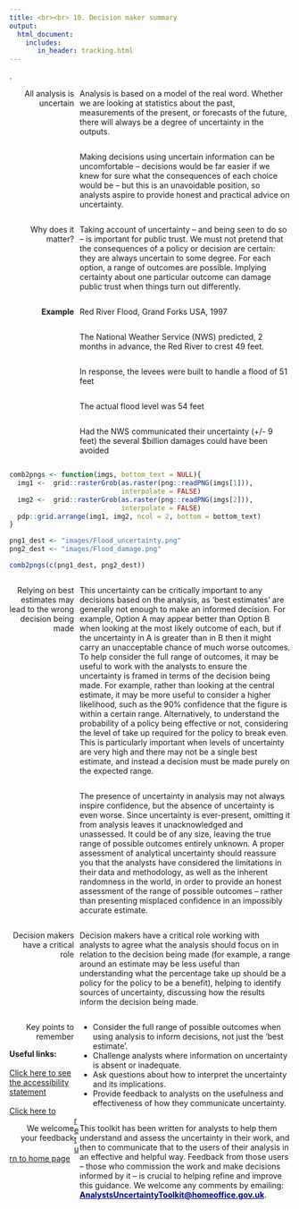 ```yaml
---
title: <br><br> 10. Decision maker summary
output:
  html_document:
    includes:
       in_header: tracking.html
---
```


<style type="text/css">

#TOC {
margin-top: 100px;
}

.leftA{
float: left;
width: 100%;
font-weight: bold;
}

.rightA{
float:right;
width: 75%;
}

.leftB{
float: left;
width: 23%;
text-align: right;
}

.footer{
  position: relative; 
  margin-top: 800px; 
  height = 100px; 
  width: 100%;
  text-align: left
}

.
</style>

.
</style>

<div class="pageContentWrapper">
<div class = "leftB">
All analysis is uncertain
</div>

<div class = "rightA">
Analysis is based on a model of the real word. Whether we are looking at statistics about the past, measurements of the present, or forecasts of the future, there will always be a degree of uncertainty in the outputs.
</div>

<div class = "rightA">
Making  decisions using uncertain information can be uncomfortable – decisions would be far easier if we knew for sure what the consequences of each choice would be – but this is an unavoidable position, so analysts aspire to provide honest and practical advice on uncertainty.
</div>

<div class = "rightA">
Taking account of uncertainty – and being seen to do so – is important for public trust. We must not pretend that the consequences of a policy or decision are certain: they are always uncertain to some degree. For each option, a range of outcomes are possible. Implying certainty about one particular outcome can damage public trust when things turn out differently.
</div>


<div class = "leftB">
Why does it matter?
</div>

<div class = "rightA">
Red River Flood, Grand Forks USA, 1997
</div>

<div class = "leftB">
<b>Example</b>
</div>

<div class = "rightA">
The National Weather Service (NWS) predicted, 2 months in advance, the Red River to crest 49 feet.
</div>

<div class = "rightA">
In response, the levees were built to handle a flood of 51 feet
</div>

<div class = "rightA">
The actual flood level was 54 feet
</div>

<div class = "rightA">
Had the NWS communicated their uncertainty (+/- 9 feet) the several $billion damages could have been avoided
</div>

<div style="clear: both;"></div>

```r

comb2pngs <- function(imgs, bottom_text = NULL){
  img1 <-  grid::rasterGrob(as.raster(png::readPNG(imgs[1])),
                            interpolate = FALSE)
  img2 <-  grid::rasterGrob(as.raster(png::readPNG(imgs[2])),
                            interpolate = FALSE)
  pdp::grid.arrange(img1, img2, ncol = 2, bottom = bottom_text)
}

png1_dest <- "images/Flood_uncertainty.png"
png2_dest <- "images/Flood_damage.png"

comb2pngs(c(png1_dest, png2_dest))


```

<div style="clear: both;"></div>

<div class = "leftB">
Relying on best estimates may lead to the wrong decision being made
</div>

<div class = "rightA">
This uncertainty can be critically important to any decisions based on the analysis, as ‘best estimates’ are generally not enough to make an informed decision. For example, Option A may appear better than Option B when looking at the most likely outcome of each, but if the uncertainty in A is greater than in B then it might carry an unacceptable chance of much worse outcomes. To help consider the full range of outcomes, it may be useful to work with the analysts to ensure the uncertainty is framed in terms of the decision being made. For example, rather than looking at the central estimate, it may be more useful to consider a higher likelihood, such as the 90% confidence that the figure is within a certain range. Alternatively, to understand the probability of a policy being effective or not, considering the level of take up required for the policy to break even. This is particularly important when levels of uncertainty are very high and there may not be a single best estimate, and instead a decision must be made purely on the expected range.
</div>

<div class = "rightA">
The  presence of uncertainty in analysis may not always inspire confidence, but the absence of uncertainty is even worse. Since uncertainty is ever-present, omitting it from analysis leaves it unacknowledged and unassessed. It could be of any size, leaving the true range of possible outcomes entirely unknown. A proper assessment of analytical uncertainty should reassure you that the analysts have considered the limitations in their data and methodology, as well as the inherent randomness in the world, in order to provide an honest assessment of the range of possible outcomes – rather than presenting misplaced confidence in an impossibly accurate estimate.
</div>

<div class = "rightA">
Decision makers have a critical role working with analysts to agree what the analysis should focus on in relation to the decision being made (for example, a range around an estimate may be less useful than understanding what the percentage take up should be a policy for the policy to be a benefit), helping to identify sources of uncertainty, discussing how the results inform the decision being made.
</div>

<div class = "leftB">
Decision makers have a critical role 
</div>

<div class = "rightA">
<ul>
<li> Consider the full range of possible outcomes when using analysis to inform decisions, not just the ‘best estimate’.</li>
<li> Challenge analysts where information on uncertainty is absent or inadequate. </li>
<li> Ask questions about how to interpret the uncertainty and its implications. </li>
<li> Provide feedback to analysts on the usefulness and effectiveness of how they communicate uncertainty. </li></ul>
</div>

<div class = "leftB">
Key points to remember
</div>

<div class = "rightA">
This toolkit has been written for analysts to help them understand and assess the uncertainty in their work, and then to communicate that to the users of their analysis in an effective and helpful way. Feedback from those users – those who commission the work and make decisions informed by it – is crucial to helping refine and improve this guidance.
We welcome any comments by emailing: <a href="mailto:AnalystsUncertaintyToolkit@homeoffice.gov.uk" style="color:DARKBLUE;"> <b>AnalystsUncertaintyToolkit@homeoffice.gov.uk</b></a>.
</div>

<div class = "leftB">
We welcome your feedback
</div>

<div class="footer">
<b>Useful links:</b>
<br><br>
<a href="accessibility.html">Click here to see the accessibility statement</a>
<br><br>
<a href="index.html">Click here to return to home page</a>
</div>